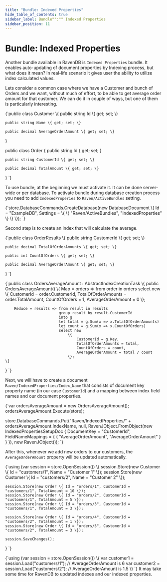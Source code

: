 ```yaml
---
title: "Bundle: Indexed Properties"
hide_table_of_contents: true
sidebar_label: Bundle"":"" Indexed Properties
sidebar_position: 11
---
```



# Bundle: Indexed Properties

Another bundle available in RavenDB is `Indexed Properties` bundle. It enables auto-updating of document properties by Indexing process, but what does it mean? In real-life scenario it gives user the ability to utilize index calculated values.

Lets consider a common case where we have a Customer and bunch of Orders and we want, without much of effort, to be able to get average order amount for that customer. We can do it in couple of ways, but one of them is particularly interesting.

<TabItem value="indexed_properties_1" label="indexed_properties_1">
<CodeBlock language="csharp">
{`public class Customer
\{
	public string Id \{ get; set; \}

	public string Name \{ get; set; \}

	public decimal AverageOrderAmount \{ get; set; \}
\}

public class Order
\{
	public string Id \{ get; set; \}

	public string CustomerId \{ get; set; \}

	public decimal TotalAmount \{ get; set; \}
\}
`}
</CodeBlock>
</TabItem>

To use bundle, at the beginning we must activate it. It can be done server-wide or per database. To activate bundle during database creation process you need to add `IndexedProperies` to `Raven/ActiveBundles` setting.

<TabItem value="indexed_properties_0" label="indexed_properties_0">
<CodeBlock language="csharp">
{`store.DatabaseCommands.CreateDatabase(new DatabaseDocument
	\{
		Id = "ExampleDB",
		Settings =
			\{
				\{ "Raven/ActiveBundles", "IndexedProperties" \}
			\}
	\});
`}
</CodeBlock>
</TabItem>

Second step is to create an index that will calculate the average.

<TabItem value="indexed_properties_2" label="indexed_properties_2">
<CodeBlock language="csharp">
{`public class OrderResults
\{
	public string CustomerId \{ get; set; \}

	public decimal TotalOfOrderAmounts \{ get; set; \}

	public int CountOfOrders \{ get; set; \}

	public decimal AverageOrderAmount \{ get; set; \}
\}
`}
</CodeBlock>
</TabItem>

<TabItem value="indexed_properties_3" label="indexed_properties_3">
<CodeBlock language="csharp">
{`public class OrdersAverageAmount : AbstractIndexCreationTask<Order, OrderResults>
\{
	public OrdersAverageAmount()
	\{
		Map = orders => from order in orders
		                select new
			                \{
				                CustomerId = order.CustomerId,
				                TotalOfOrderAmounts = order.TotalAmount,
				                CountOfOrders = 1,
				                AverageOrderAmount = 0
			                \};

		Reduce = results => from result in results
		                    group result by result.CustomerId
		                    into g
		                    let total = g.Sum(x => x.TotalOfOrderAmounts)
		                    let count = g.Sum(x => x.CountOfOrders)
		                    select new
			                    \{
				                    CustomerId = g.Key,
				                    TotalOfOrderAmounts = total,
				                    CountOfOrders = count,
				                    AverageOrderAmount = total / count
			                    \};
	\}
\}
`}
</CodeBlock>
</TabItem>

Next, we will have to create a document `Raven/IndexedProperties/Index_Name` that consists of document key property name (in our case `CustomerId`) and a mapping between index field names and our document properties.

<TabItem value="indexed_properties_4" label="indexed_properties_4">
<CodeBlock language="csharp">
{`var ordersAverageAmount = new OrdersAverageAmount();
ordersAverageAmount.Execute(store);

store.DatabaseCommands.Put("Raven/IndexedProperties/" + ordersAverageAmount.IndexName,
                           null,
                           RavenJObject.FromObject(new IndexedPropertiesSetupDoc
	                           \{
		                           DocumentKey = "CustomerId",
		                           FieldNameMappings =
			                           \{
				                           \{ "AverageOrderAmount", "AverageOrderAmount" \}
			                           \}
	                           \}),
                           new RavenJObject());
`}
</CodeBlock>
</TabItem>

After this, whenever we add new orders to our customers, the `AverageOrderAmount` property will be updated automatically.

<TabItem value="indexed_properties_5" label="indexed_properties_5">
<CodeBlock language="csharp">
{`using (var session = store.OpenSession())
\{
	session.Store(new Customer \{ Id = "customers/1", Name = "Customer 1" \});
	session.Store(new Customer \{ Id = "customers/2", Name = "Customer 2" \});

	session.Store(new Order \{ Id = "orders/1", CustomerId = "customers/1", TotalAmount = 10 \});
	session.Store(new Order \{ Id = "orders/2", CustomerId = "customers/1", TotalAmount = 5 \});
	session.Store(new Order \{ Id = "orders/3", CustomerId = "customers/1", TotalAmount = 3 \});

	session.Store(new Order \{ Id = "orders/4", CustomerId = "customers/2", TotalAmount = 1 \});
	session.Store(new Order \{ Id = "orders/5", CustomerId = "customers/2", TotalAmount = 3 \});

	session.SaveChanges();
\}
`}
</CodeBlock>
</TabItem>

<TabItem value="indexed_properties_6" label="indexed_properties_6">
<CodeBlock language="csharp">
{`using (var session = store.OpenSession())
\{
	var customer1 = session.Load<Customer>("customers/1"); // AverageOrderAmount is 6
	var customer2 = session.Load<Customer>("customers/2"); // AverageOrderAmount is 1.5
\}
`}
</CodeBlock>
</TabItem>

<Admonition type="note" title="Note">
It may take some time for RavenDB to updated indexes and our indexed properties.
</Admonition>
